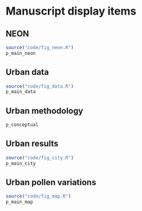 # Manuscript display items

## NEON
```r
source("code/fig_neon.R")
p_main_neon
```

## Urban data
```r
source("code/fig_data.R")
p_main_data
```

## Urban methodology
```r
p_conceptual
```

## Urban results
```r
source("code/fig_city.R")
p_main_city
```
## Urban pollen variations
```r
source("code/fig_map.R")
p_main_map
```
